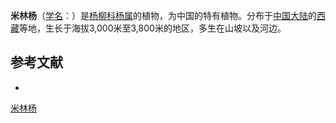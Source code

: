 {{Speciesbox
| name = 米林杨
| status = 
| status_system = 
| image =
| genus = Populus
| species = mainlingensis
| authority = C. Wang et Tung
}}

'''米林杨'''（[[学名|学名]]：{{lang|la|''Populus mainlingensis''}}）是[[杨柳科|杨柳科]][[杨属|杨属]]的植物，为中国的特有植物。分布于[[中国大陆|中国大陆]]的[[西藏|西藏]]等地，生长于海拔3,000米至3,800米的地区，多生在山坡以及河边。

== 参考文献 ==
<div class="references-small">
* {{cite web| url =http://www.bioinfo.cn/db05/KmzwSpecies.php?action=view&id=19874| title =米林杨| work =《中国高等植物数据库全库》| publisher =中国科学院微生物研究所| author =昆明植物研究所| accessdate =2009-02-25| deadurl =yes| archiveurl =https://web.archive.org/web/20160305000958/http://www.bioinfo.cn/db05/KmzwSpecies.php?action=view&id=19874| archivedate =2016-03-05}}
</div>
{{Taxonbar|from=Q15230738}}

[[Category:杨属|米林杨]]


{{植物小作品}}